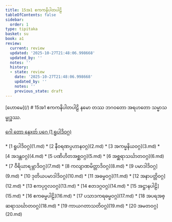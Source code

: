 ```yaml
---
title: 15အ1 ဧကကနိပါတပါဠိ
tableOfContents: false
sidebar:
  order: 1
type: tipitaka
basket: su
book: a1
review:
  current: review
  updated: '2025-10-27T21:48:06.998668'
  updated_by: ''
  notes: ''
  history:
  - state: review
    date: '2025-10-27T21:48:06.998668'
    updated_by: ''
    notes: ''
    previous_state: draft
---
```



<ReviewStatus review={frontmatter.review} showDetails={true} />

<HypothesisAnnotation frontmatter={frontmatter} />

<Paragraph type="center" book="a1">
[ဟောမေ](/)
</Paragraph>

<Paragraph type="center" book="a1">
# 15အ1 ဧကကနိပါတပါဠိ
</Paragraph>

<Paragraph number="1" type="center" book="a1">
နမော တဿ ဘဂဝတော အရဟတော သမ္မာသမ္ဗုဒ္ဓဿ.

[ဂေါ တော နေxတ် ပဂေ (1 ရူပါဒိဝဂ္ဂ)](1.md)



</Paragraph>

<TableOfContents book="a1" section="15">
* [1 ရူပါဒိဝဂ္ဂ](1.md)
* [2 နီဝရဏပ္ပဟာနဝဂ္ဂ](2.md)
* [3 အကမ္မနိယဝဂ္ဂ](3.md)
* [4 အဒန္တဝဂ္ဂ](4.md)
* [5 ပဏိဟိတအစ္ဆဝဂ္ဂ](5.md)
* [6 အစ္ဆရာသင်္ဃာတဝဂ္ဂ](6.md)
* [7 ဝီရိယာရမ္ဘာဒိဝဂ္ဂ](7.md)
* [8 ကလျာဏမိတ္တာဒိဝဂ္ဂ](8.md)
* [9 ပမာဒါဒိဝဂ္ဂ](9.md)
* [10 ဒုတိယပမာဒါဒိဝဂ္ဂ](10.md)
* [11 အဓမ္မဝဂ္ဂ](11.md)
* [12 အနာပတ္တိဝဂ္ဂ](12.md)
* [13 ဧကပုဂ္ဂလဝဂ္ဂ](13.md)
* [14 ဧတဒဂ္ဂဝဂ္ဂ](14.md)
* [15 အဋ္ဌာနပါဠိ](15.md)
* [16 ဧကဓမ္မပါဠိ](16.md)
* [17 ပသာဒကရဓမ္မဝဂ္ဂ](17.md)
* [18 အပရအစ္ဆရာသင်္ဃာတဝဂ္ဂ](18.md)
* [19 ကာယဂတာသတိဝဂ္ဂ](19.md)
* [20 အမတဝဂ္ဂ](20.md)
</TableOfContents>
